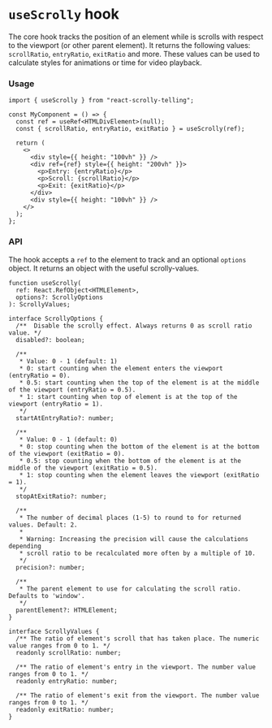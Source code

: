 
<Meta title="Hooks / useScrolly / Docs" />

# `useScrolly` hook

The core hook tracks the position of an element while is scrolls with respect to the viewport (or other parent element). It returns the following values: `scrollRatio`, `entryRatio`, `exitRatio` and more. These values can be used to calculate styles for animations or time for video playback.

### Usage

```tsx
import { useScrolly } from "react-scrolly-telling";

const MyComponent = () => {
  const ref = useRef<HTMLDivElement>(null);
  const { scrollRatio, entryRatio, exitRatio } = useScrolly(ref);

  return (
    <>
      <div style={{ height: "100vh" }} />
      <div ref={ref} style={{ height: "200vh" }}>
        <p>Entry: {entryRatio}</p>
        <p>Scroll: {scrollRatio}</p>
        <p>Exit: {exitRatio}</p>
      </div>
      <div style={{ height: "100vh" }} />
    </>
  );
};
```

### API

The hook accepts a `ref` to the element to track and an optional `options` object. It returns an object with the useful scrolly-values.

```tsx
function useScrolly(
  ref: React.RefObject<HTMLElement>,
  options?: ScrollyOptions
): ScrollyValues;

interface ScrollyOptions {
  /**  Disable the scrolly effect. Always returns 0 as scroll ratio value. */
  disabled?: boolean;

  /**
   * Value: 0 - 1 (default: 1)
   * 0: start counting when the element enters the viewport (entryRatio = 0).
   * 0.5: start counting when the top of the element is at the middle of the viewport (entryRatio = 0.5).
   * 1: start counting when top of element is at the top of the viewport (entryRatio = 1).
   */
  startAtEntryRatio?: number;

  /**
   * Value: 0 - 1 (default: 0)
   * 0: stop counting when the bottom of the element is at the bottom of the viewport (exitRatio = 0).
   * 0.5: stop counting when the bottom of the element is at the middle of the viewport (exitRatio = 0.5).
   * 1: stop counting when the element leaves the viewport (exitRatio = 1).
   */
  stopAtExitRatio?: number;

  /**
   * The number of decimal places (1-5) to round to for returned values. Default: 2.
   *
   * Warning: Increasing the precision will cause the calculations depending
   * scroll ratio to be recalculated more often by a multiple of 10.
   */
  precision?: number;

  /**
   * The parent element to use for calculating the scroll ratio. Defaults to 'window'.
   */
  parentElement?: HTMLElement;
}

interface ScrollyValues {
  /** The ratio of element's scroll that has taken place. The numeric value ranges from 0 to 1. */
  readonly scrollRatio: number;

  /** The ratio of element's entry in the viewport. The number value ranges from 0 to 1. */
  readonly entryRatio: number;

  /** The ratio of element's exit from the viewport. The number value ranges from 0 to 1. */
  readonly exitRatio: number;
}
```

